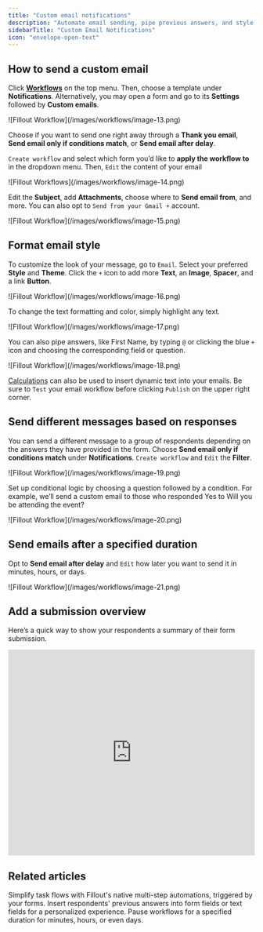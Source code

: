 ```yaml
---
title: "Custom email notifications"
description: "Automate email sending, pipe previous answers, and style your email. Opt to send emails after a certain time frame or only when certain answers are selected."
sidebarTitle: "Custom Email Notifications"
icon: "envelope-open-text"
---
```


## How to send a custom email

Click **[Workflows](/workflows)** on the top menu. Then, choose a template under **Notifications**. Alternatively, you may open a form and go to its **Settings** followed by **Custom emails**.

<Frame style={{ width: '624px' , height: '218px' }}>
  ![Fillout Workflow](/images/workflows/image-13.png)
</Frame>

Choose if you want to send one right away through a **Thank you email**, **Send email only if conditions match**, or **Send email after delay**.

`Create workflow` and select which form you’d like to **apply the workflow to** in the dropdown menu. Then, `Edit` the content of your email

<Frame>
  ![Fillout Workflows](/images/workflows/image-14.png)
</Frame>

Edit the **Subject**, add **Attachments**, choose where to **Send email from**, and more. You can also opt to `Send from your Gmail +` account.

<Frame style={{ width: '384px' , height: '583px' }}>
  ![Fillout Workflow](/images/workflows/image-15.png)
</Frame>

## Format email style

To customize the look of your message, go to `Email`. Select your preferred **Style** and **Theme**. Click the `+` icon to add more **Text**, an **Image**, **Spacer**, and a link **Button**.

<Frame style={{ width: '576px' , height: '412px' }}>
  ![Fillout Workflow](/images/workflows/image-16.png)
</Frame>

To change the text formatting and color, simply highlight any text.

<Frame style={{ width: '576px' , height: '307px' }}>
  ![Fillout Workflow](/images/workflows/image-17.png)
</Frame>

You can also pipe answers, like First Name, by typing `@` or clicking the blue `+` icon and choosing the corresponding field or question.

<Frame style={{ width: '576px' , height: '413px' }}>
  ![Fillout Workflow](/images/workflows/image-18.png)
</Frame>

[Calculations](/calculations) can also be used to insert dynamic text into your emails. Be sure to `Test` your email workflow before clicking `Publish` on the upper right corner.

## Send different messages based on responses

You can send a different message to a group of respondents depending on the answers they have provided in the form. Choose **Send email only if conditions match** under **Notifications**. `Create workflow` and `Edit` the **Filter**.

<Frame style={{ width: '336px' , height: '513px' }}>
  ![Fillout Workflow](/images/workflows/image-19.png)
</Frame>

Set up conditional logic by choosing a question followed by a condition. For example, we’ll send a custom email to those who responded Yes to Will you be attending the event?

<Frame style={{ width: '528px' , height: '171px' }}>
  ![Fillout Workflow](/images/workflows/image-20.png)
</Frame>

## Send emails after a specified duration

Opt to **Send email after delay** and `Edit` how later you want to send it in minutes, hours, or days.

<Frame style={{ width: '336px' , height: '546px' }}>
  ![Fillout Workflow](/images/workflows/image-21.png)
</Frame>

## Add a submission overview

Here’s a quick way to show your respondents a summary of their form submission.

<Frame>
  <iframe width="100%" height="420" src="https://www.youtube.com/embed/o48m_x3Pg84" title="Fillout Workflows - Email Notifications" frameborder="0" allow="accelerometer; autoplay; clipboard-write; encrypted-media; gyroscope; picture-in-picture; web-share" referrerpolicy="strict-origin-when-cross-origin" allowfullscreen ></iframe>
</Frame>

## Related articles

<CardGroup cols={3}>
  <Card title="Workflows" href="/workflows" icon="code-branch" iconType="regular" color="#FFC738">
    Simplify task flows with Fillout's native multi-step automations, triggered by your forms.
  </Card>
    <Card title="Answer piping" href="/answer-piping" icon="wand-magic-sparkles" iconType="regular" color="#FFC738">
    Insert respondents' previous answers into form fields or text fields for a personalized experience.
  </Card>
    <Card title='Delay ("wait 4 hours")' href="/delay-workflows" icon="clock" iconType="regular" color="#FFC738" >
    Pause workflows for a specified duration for minutes, hours, or even days.
  </Card>
</CardGroup>
